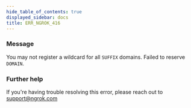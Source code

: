 ```yaml
---
hide_table_of_contents: true
displayed_sidebar: docs
title: ERR_NGROK_416
---
```




### Message

You may not register a wildcard for all `SUFFIX` domains. Failed to reserve `DOMAIN`.

<ErrorDetails error="err_ngrok_416" />

### Further help

If you're having trouble resolving this error, please reach out to [support@ngrok.com](mailto:support@ngrok.com?subject=Help%20with%20ERR_NGROK_416)
